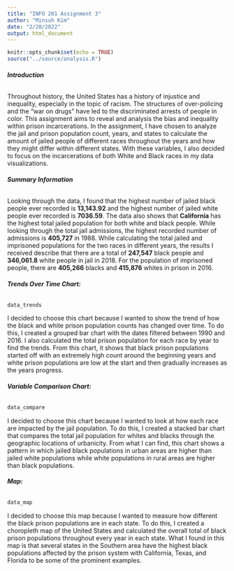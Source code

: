 ```yaml
---
title: "INFO 201 Assignment 3"
author: "Minsuh Kim"
date: "2/20/2022"
output: html_document
---
```


```r
knitr::opts_chunk$set(echo = TRUE)
source("../source/analysis.R")
```

###### **Introduction**
Throughout history, the United States has a history of injustice and inequality,
especially in the topic of racism. The structures of over-policing and the "war
on drugs" have led to the discriminated arrests of people in color. This
assignment aims to reveal and analysis the bias and inequality within prison
incarcerations. In the assignment, I have chosen to analyze the jail and prison
population count, years, and states to calculate the amount of jailed people of
different races throughout the years and how they might differ within different
states. With these variables, I also decided to focus on the incarcerations of
both White and Black races in my data visualizations.

###### **Summary Information**
Looking through the data, I found that the highest number of jailed black people
ever recorded is **13,143.92** and the highest number of jailed white people
ever recorded is **7036.59**. The data also shows that **California** has the
highest total jailed population for both white and black people. While looking
through the total jail admissions, the highest recorded number of admissions
is **405,727** in 1988. While calculating the total jailed and imprisoned 
populations for the two races in different years, the results I received
describe that there are a total of **247,547** black people and **346,061.8**
white people in jail in 2018. For the population of imprisoned people, there are
**405,266** blacks and **415,876** whites in prison in 2016.

###### **Trends Over Time Chart:** 

```r
data_trends
```

I decided to choose this chart because I wanted to show the trend of how the
black and white prison population counts has changed over time. To do this,
I created a grouped bar chart with the dates filtered between 1990 and 2016.
I also calculated the total prison population for each race by year to find the
trends. From this chart, it shows that black prison populations started off with
an extremely high count around the beginning years and white prison populations
are low at the start and then gradually increases as the years progress.

###### **Variable Comparison Chart:** 
```r
data_compare
```

I decided to choose this chart because I wanted to look at how each race are
impacted by the jail population. To do this, I created a stacked bar chart that
compares the total jail population for whites and blacks through the geographic
locations of urbanicity. From what I can find, this chart shows a pattern in
which jailed black populations in urban areas are higher than jailed white
populations while white populations in rural areas are higher than black
populations.

###### **Map:**
```r
data_map
```

I decided to choose this map because I wanted to measure how different the black
prison populations are in each state. To do this, I created a choropleth map of
the United States and calculated the overall total of black prison populations
throughout every year in each state. What I found in this map is that several
states in the Southern area have the highest black populations affected by the
prison system with California, Texas, and Florida to be some of the prominent
examples.